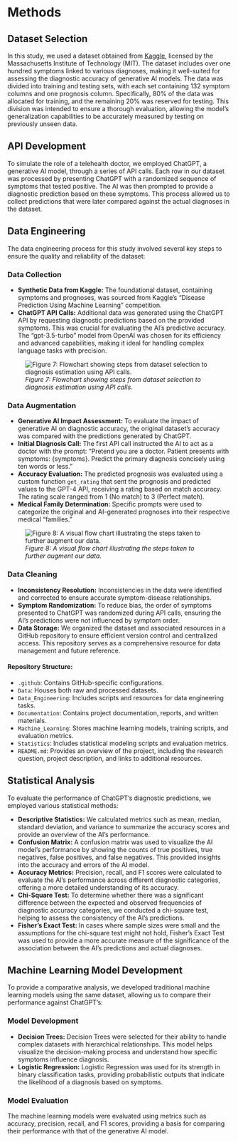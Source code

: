 # Methods

## Dataset Selection

In this study, we used a dataset obtained from [Kaggle](https://www.kaggle.com/datasets/kaushil268/disease-prediction-using-machine-learning), licensed by the Massachusetts Institute of Technology (MIT). The dataset includes over one hundred symptoms linked to various diagnoses, making it well-suited for assessing the diagnostic accuracy of generative AI models. The data was divided into training and testing sets, with each set containing 132 symptom columns and one prognosis column. Specifically, 80% of the data was allocated for training, and the remaining 20% was reserved for testing. This division was intended to ensure a thorough evaluation, allowing the model's generalization capabilities to be accurately measured by testing on previously unseen data.

## API Development

To simulate the role of a telehealth doctor, we employed ChatGPT, a generative AI model, through a series of API calls. Each row in our dataset was processed by presenting ChatGPT with a randomized sequence of symptoms that tested positive. The AI was then prompted to provide a diagnostic prediction based on these symptoms. This process allowed us to collect predictions that were later compared against the actual diagnoses in the dataset.

## Data Engineering

The data engineering process for this study involved several key steps to ensure the quality and reliability of the dataset:

### Data Collection

- **Synthetic Data from Kaggle:** The foundational dataset, containing symptoms and prognoses, was sourced from Kaggle's "Disease Prediction Using Machine Learning" competition.
- **ChatGPT API Calls:** Additional data was generated using the ChatGPT API by requesting diagnostic predictions based on the provided symptoms. This was crucial for evaluating the AI's predictive accuracy. The "gpt-3.5-turbo" model from OpenAI was chosen for its efficiency and advanced capabilities, making it ideal for handling complex language tasks with precision.

![_Figure 7: Flowchart showing steps from dataset selection to diagnosis estimation using API calls._](images/figure_2.png)

### Data Augmentation

- **Generative AI Impact Assessment:** To evaluate the impact of generative AI on diagnostic accuracy, the original dataset’s accuracy was compared with the predictions generated by ChatGPT.
- **Initial Diagnosis Call:** The first API call instructed the AI to act as a doctor with the prompt: "Pretend you are a doctor. Patient presents with symptoms: {symptoms}. Predict the primary diagnosis concisely using ten words or less."
- **Accuracy Evaluation:** The predicted prognosis was evaluated using a custom function `get_rating` that sent the prognosis and predicted values to the GPT-4 API, receiving a rating based on match accuracy. The rating scale ranged from 1 (No match) to 3 (Perfect match).
- **Medical Family Determination:** Specific prompts were used to categorize the original and AI-generated prognoses into their respective medical "families."

![_Figure 8: A visual flow chart illustrating the steps taken to further augment our data._](images/figure_3.png)

### Data Cleaning

- **Inconsistency Resolution:** Inconsistencies in the data were identified and corrected to ensure accurate symptom-disease relationships.
- **Symptom Randomization:** To reduce bias, the order of symptoms presented to ChatGPT was randomized during API calls, ensuring the AI’s predictions were not influenced by symptom order.
- **Data Storage:** We organized the dataset and associated resources in a GitHub repository to ensure efficient version control and centralized access. This repository serves as a comprehensive resource for data management and future reference.

#### Repository Structure:

- `.github`: Contains GitHub-specific configurations.
- `Data`: Houses both raw and processed datasets.
- `Data_Engineering`: Includes scripts and resources for data engineering tasks.
- `Documentation`: Contains project documentation, reports, and written materials.
- `Machine_Learning`: Stores machine learning models, training scripts, and evaluation metrics.
- `Statistics`: Includes statistical modeling scripts and evaluation metrics.
- `README.md`: Provides an overview of the project, including the research question, project description, and links to additional resources.

## Statistical Analysis

To evaluate the performance of ChatGPT’s diagnostic predictions, we employed various statistical methods:

- **Descriptive Statistics:** We calculated metrics such as mean, median, standard deviation, and variance to summarize the accuracy scores and provide an overview of the AI’s performance.
- **Confusion Matrix:** A confusion matrix was used to visualize the AI model's performance by showing the counts of true positives, true negatives, false positives, and false negatives. This provided insights into the accuracy and errors of the AI model.
- **Accuracy Metrics:** Precision, recall, and F1 scores were calculated to evaluate the AI’s performance across different diagnostic categories, offering a more detailed understanding of its accuracy.
- **Chi-Square Test:** To determine whether there was a significant difference between the expected and observed frequencies of diagnostic accuracy categories, we conducted a chi-square test, helping to assess the consistency of the AI’s predictions.
- **Fisher's Exact Test:** In cases where sample sizes were small and the assumptions for the chi-square test might not hold, Fisher’s Exact Test was used to provide a more accurate measure of the significance of the association between the AI’s predictions and actual diagnoses.

## Machine Learning Model Development

To provide a comparative analysis, we developed traditional machine learning models using the same dataset, allowing us to compare their performance against ChatGPT’s:

### Model Development

- **Decision Trees:** Decision Trees were selected for their ability to handle complex datasets with hierarchical relationships. This model helps visualize the decision-making process and understand how specific symptoms influence diagnosis.
- **Logistic Regression:** Logistic Regression was used for its strength in binary classification tasks, providing probabilistic outputs that indicate the likelihood of a diagnosis based on symptoms.

### Model Evaluation

The machine learning models were evaluated using metrics such as accuracy, precision, recall, and F1 scores, providing a basis for comparing their performance with that of the generative AI model.
 
